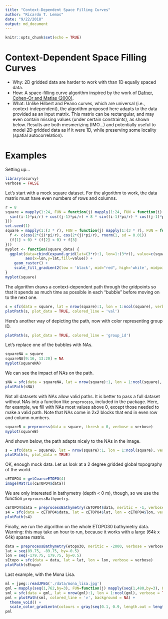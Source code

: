 ```yaml
---
title: "Context-Dependent Space Filling Curves"
author: "Ricardo T. Lemos"
date: "9/22/2018"
output: md_document
---
```

 
```r
knitr::opts_chunk$set(echo = TRUE)
```

# Context-Dependent Space Filling Curves

- Why: 2D gridded data are harder to work with than 1D equally spaced data.
- How: A space-filling curve algorithm inspired by the work of [Dafner, Cohen-Or and Matias (2000)](http://theory.stanford.edu/~matias/papers/eg2000.pdf).
- What: Unlike Hilbert and Peano curves, which are universal (i.e., context-independent),
the algorithm proposed here adapts to the data provided as an input matrix. This matrix
can be rectangular, and may even contain missing values (under certain constraints), as
shown below. Results are both mesmerizing (IMO...) and potentially useful to model 2D
gridded data as if it were 1D, while preserving some locality (spatial autocorrelation).

# Examples

Setting up...

```r
library(scurvy)
verbose = FALSE
```

Let's start with a mock square dataset. 
For the algorithm to work, the data matrix must have even numbers of rows and columns.

```r
r = 8
square = mapply(1:24, FUN = function(j) mapply(1:24, FUN = function(i) {
  sin((i-1)*pi/r) + cos((j-1)*pi/r) + 8 * sin((i-1)*pi/r) * cos((j-1)*pi/r)
}))
set.seed(1)
square = mapply(1:(3 * r), FUN = function(j) mapply(1:(3 * r), FUN = function(i) {
  f <- c(cos(2*(i)*pi/r), cos(2*(j)*pi/r), rnorm(1, sd = 0.01))
  (f[1] < 0) * (f[2] < 0) + f[3]
}))
myplot <- function(square_data) {
  ggplot(data=cbind(expand.grid(lat=(3*r):1, lon=1:(3*r)), value=c(square_data)), 
         aes(x=lon,y=lat,fill=value)) + 
    geom_raster() + 
    scale_fill_gradient2(low = 'black', mid="red", high='white', midpoint = 0.5)
}
myplot(square)
```

The algorithm draws a context-dependent path through the gridpoints so that it spends as much time as possible in each "bubble" before moving on to the next one.

```r
s = sfc(data = square, lat = nrow(square):1, lon = 1:ncol(square), verbose = verbose)
plotPath(s, plot_data = TRUE, colored_line = 'val')
```
Here's another way of depicting the path, now with color representing group ID.
```r
plotPath(s, plot_data = TRUE, colored_line = 'group_id')
```
Let's replace one of the bubbles with NAs.

```r
squareNA = square
squareNA[9:16, 13:20] = NA
myplot(squareNA)
```

We can see the impact of NAs on the path.

```r
sNA = sfc(data = squareNA, lat = nrow(square):1, lon = 1:ncol(square), verbose = verbose)
plotPath(sNA)
```

Not all datasets with NAs allow valid paths. It is better to pass a full dataset without NAs into
a function like `preprocess`, included in the package. 
Here, for example, we fill with NAs most values above 0, except those
needed to make a valid path. Note that NAs come in 2x2 blocks that end in even row and column numbers.

```r
squareB = preprocess(data = square, thresh = 0, verbose = verbose)
myplot(squareB)
```

And shown below, the path adapts nicely to the NAs in the image.

```r
s = sfc(data = squareB, lat = nrow(square):1, lon = 1:ncol(square), verbose = verbose)
plotPath(s, plot_data = TRUE)
```

OK, enough mock data. Let us look at a 2 degree gridded global topography of the world. 

```r
cETOPO4 = getCoarseETOPO(4)
image(Matrix(cETOPO4$data))
```

We are only interested in bathymetry (depth < 0 m), though, so we use the function `preprocessBathymetry`.

```r
cETOPO4$data = preprocessBathymetry(cETOPO4$data, neritic = -1, verbose = verbose)
s4 = sfc(data = cETOPO4$data, lat = cETOPO4$lat, lon = cETOPO4$lon, verbose = verbose)
plotPath(s4)
```

Finally, we run the algorithm on the whole ETOPO30 bathymetry data. 
Warning: this may take an hour to run, because it works with a large (64k x 64k) sparse matrix.

```r
data = preprocessBathymetry(etopo30, neritic = -2000, verbose = verbose)
lat = seq(89.75, -89.75, by=-0.5)
lon = seq(-179.75, 179.75, by=0.5)
sEtopo = sfc(data = data, lat = lat, lon = lon, verbose = verbose)
plotPath(sEtopo)
```

Last example, with the Mona Lisa.
```r
ml = jpeg::readJPEG('./data/mona_lisa.jpg')
gml = mapply(seq(1,762,by=3), FUN=function(j) mapply(seq(1,480,by=3), FUN=function(i) mean(ml[i,j,])))
sml = sfc(data = gml, lat = nrow(gml):1, lon = 1:ncol(gml), verbose = TRUE)
pml = plotPath(sml, colored_line = 'v', background = NA) + 
  theme_void() + 
  scale_color_gradientn(colours = gray(seq(0.1, 0.9, length.out = length(unique(sml$group$value)))))
pml
```

